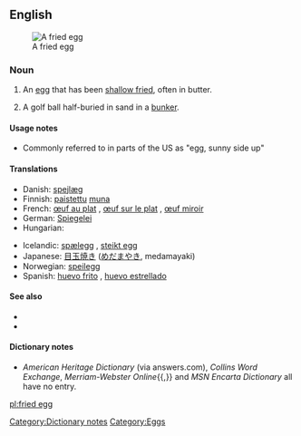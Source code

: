 ==English==
[[Image:Fried egg, sunny side up.jpg|thumb|A fried egg]]

===Noun===
{{en-noun|sg=[[fried]] [[egg]]}}

# An [[egg]] that has been [[shallow fry|shallow fried]], often in butter.
# {{golf}} A golf ball half-buried in sand in a [[bunker]].

====Usage notes====
* Commonly referred to in parts of the US as "egg, sunny side up"

====Translations====
{{trans-top|egg that has been shallow fried}}
* Danish: [[spejlæg]] {{n}}
* Finnish: [[paistaa|paistettu]] [[muna]]
* French: [[œuf au plat]] {{m}}, [[œuf sur le plat]] {{m}}, [[œuf miroir]] {{m}}
* German: [[Spiegelei]] {{n}} {{italbrac|sunny side up}}
* Hungarian: {{t-|hu|tükörtojás}}
{{trans-mid}}
* Icelandic: [[spælegg]] {{n}}, [[steikt egg]] {{n}}
* Japanese: [[目玉焼き]] ([[めだまやき]], medamayaki)
* Norwegian: [[speilegg]] {{n}}
* Spanish: [[huevo frito]] {{m}}, [[huevo estrellado]] {{m}}
{{trans-bottom}}

====See also====
*{{pedialite}}
*{{commonslite}}

====Dictionary notes====
*''American Heritage Dictionary'' (via answers.com), ''Collins Word Exchange'', ''Merriam-Webster Online''{{,}} and ''MSN Encarta Dictionary'' all have no entry.

[[Category:Dictionary notes]]
[[Category:Eggs]]

[[pl:fried egg]]